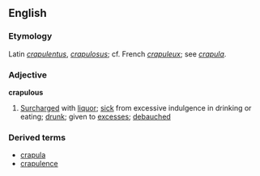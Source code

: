 ==English==
===Etymology===
Latin ''[[crapulentus]]'', ''[[crapulosus]]''; cf. French  ''[[crapuleux]]''; see ''[[crapula#English|crapula]]''.
===Adjective===
'''crapulous'''
#[[Surcharge]]d with [[liquor]]; [[sick]] from excessive indulgence in drinking or eating; [[drunk]]; given to [[excess]]es; [[debauch]]ed
===Derived terms===
*[[crapula]]
*[[crapulence]]